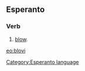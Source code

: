 ==Esperanto==
===Verb===
# [[blow]].

[[eo:blovi]]
[[Category:Esperanto language]]
{{Universala Vortaro}}